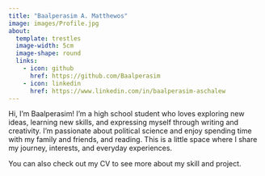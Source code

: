 ```yaml
---
title: "Baalperasim A. Matthewos"
image: images/Profile.jpg
about:
  template: trestles
  image-width: 5cm
  image-shape: round
  links:
    - icon: github
      href: https://github.com/Baalperasim
    - icon: linkedin
      href: https://www.linkedin.com/in/baalperasim-aschalew
---
```


Hi, I’m Baalperasim! I’m a high school student who loves exploring new ideas, learning new skills, and expressing myself through writing and creativity. I’m passionate about political science and enjoy spending time with my family and friends, and reading. This is a little space where I share my journey, interests, and everyday experiences.

You can also check out my CV to see more about my skill and project.



